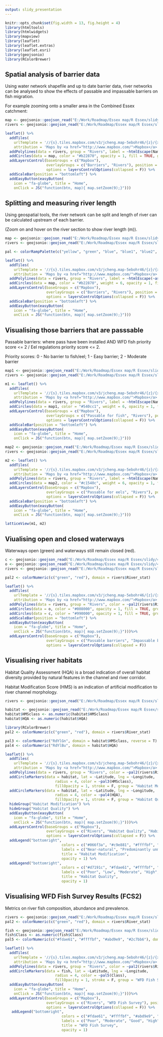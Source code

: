 ---
output: slidy_presentation
---

```{r setup, include = FALSE}
knitr::opts_chunk$set(fig.width = 13, fig.height = 4)
library(htmltools)
library(htmlwidgets)
library(mapview)
library(leaflet)
library(leaflet.extras)
library(leaflet.esri)
library(geojsonio)
library(RColorBrewer)
```


## Spatial analysis of barrier data

Using water network shapefile and up to date barrier data, river networks can be analysed to show the effects of passable and impassable barriers on fish migration.

For example zooming onto a smaller area in the Combined Essex catchment:

```{r echo = FALSE, warning = FALSE, message=FALSE}

map <- geojsonio::geojson_read("E:/Work/Roadmap/Essex map/R Essex/slidy/1/barriers.geojson", what = "sp")
rivers <- geojsonio::geojson_read("E:/Work/Roadmap/Essex map/R Essex/slidy/1/rivers.geojson", what = "sp")

leaflet() %>%
  addTiles(
    urlTemplate = '//{s}.tiles.mapbox.com/v3/jcheng.map-5ebohr46/{z}/{x}/{y}.png',
    attribution = 'Maps by <a href="http://www.mapbox.com/">Mapbox</a>', group = "Mapbox") %>%
  addPolylines(data = rivers, group = "Rivers", label = ~htmlEscape(Name), color = "#2870b2", weight = 4, opacity = 1, fillOpacity = 1) %>%
  addCircles(data = map, color = "#b22870", opacity = 1, fill = TRUE, group = "Barriers") %>%
  addLayersControl(baseGroups = c("Mapbox"), 
                   overlayGroups = c("Barriers", "Rivers"), position = "topright",
                   options = layersControlOptions(collapsed = F)) %>%
  addScaleBar(position = "bottomleft") %>%
  addEasyButton(easyButton(
    icon = "fa-globe", title = "Home",
    onClick = JS("function(btn, map){ map.setZoom(9);}")))
```


## Splitting and measuring river length

Using geospatial tools, the river network can be split and length of river can be calculated upstream of each barrier. 

(Zoom on and hover on the river section to show river length (m)).

```{r echo = FALSE, warning = FALSE, message=FALSE}

map <- geojsonio::geojson_read("E:/Work/Roadmap/Essex map/R Essex/slidy/2/barrier_snapped.geojson", what = "sp")
rivers <- geojsonio::geojson_read("E:/Work/Roadmap/Essex map/R Essex/slidy/2/func_rivers.geojson", what = "sp")

pal <- colorRampPalette(c("yellow", "green", "blue", "blue1", "blue2", "blue3", "red", "purple", "pink", "orange", "black", "grey", "brown", "lightcoral", "lightgreen", "lightsalmon", "lightslateblue"))

leaflet() %>%
  addTiles(
    urlTemplate = '//{s}.tiles.mapbox.com/v3/jcheng.map-5ebohr46/{z}/{x}/{y}.png',
    attribution = 'Maps by <a href="http://www.mapbox.com/">Mapbox</a>', group = "Mapbox") %>%
  addPolylines(data = rivers, group = "Rivers", label = ~htmlEscape(~as.character(batDis2Mth)), color = ~pal(rivers$batNetID), weight = 4, opacity = 1, fillOpacity = 1) %>%
  addCircles(data = map, color = "#b22870", weight = 6, opacity = 1, fill = TRUE, group = "Barriers") %>%
  addLayersControl(baseGroups = c("Mapbox"), 
                   overlayGroups = c("Barriers", "Rivers"), position = "topright",
                   options = layersControlOptions(collapsed = F)) %>%
  addScaleBar(position = "bottomleft") %>%
  addEasyButton(easyButton(
    icon = "fa-globe", title = "Home",
    onClick = JS("function(btn, map){ map.setZoom(9);}")))
```


## Visualising those barriers that are passsable

Passable barriers: where pass have been installed AND WFD fish priority score <= 2 / Eel regulations priority score <= 2.

Priority scores: 0 - No barrier to fish/eel; 1 - Easy barrier; 2 - Moderate barrier

```{r echo = FALSE, warning = FALSE, message=FALSE}

map1 <- geojsonio::geojson_read("E:/Work/Roadmap/Essex map/R Essex/slidy/3/passable_fish.geojson", what = "sp")
rivers <- geojsonio::geojson_read("E:/Work/Roadmap/Essex map/R Essex/slidy/3/func_rivers.geojson", what = "sp")

m1 <- leaflet() %>%
  addTiles(
    urlTemplate = '//{s}.tiles.mapbox.com/v3/jcheng.map-5ebohr46/{z}/{x}/{y}.png',
    attribution = 'Maps by <a href="http://www.mapbox.com/">Mapbox</a>', group = "Mapbox") %>%
  addPolylines(data = rivers, group = "Rivers", label = ~htmlEscape(Name), color = "#2870b2", weight = 4, opacity = 1, fillOpacity = 1) %>%
  addCircles(data = map1, color = "#540cc1", weight = 6, opacity = 1, fill = TRUE, group = "Passable for fish") %>%
  addLayersControl(baseGroups = c("Mapbox"), 
                   overlayGroups = c("Passable for fish", "Rivers"), position = "topright",
                   options = layersControlOptions(collapsed = F)) %>%
  addScaleBar(position = "bottomleft") %>%
  addEasyButton(easyButton(
    icon = "fa-globe", title = "Home",
    onClick = JS("function(btn, map){ map.setZoom(9);}")))

map2 <- geojsonio::geojson_read("E:/Work/Roadmap/Essex map/R Essex/slidy/3/passable_eel.geojson", what = "sp")
rivers <- geojsonio::geojson_read("E:/Work/Roadmap/Essex map/R Essex/slidy/3/func_rivers.geojson", what = "sp")

m2 <- leaflet() %>%
  addTiles(
    urlTemplate = '//{s}.tiles.mapbox.com/v3/jcheng.map-5ebohr46/{z}/{x}/{y}.png',
    attribution = 'Maps by <a href="http://www.mapbox.com/">Mapbox</a>', group = "Mapbox") %>%
  addPolylines(data = rivers, group = "Rivers", label = ~htmlEscape(Name), color = "#2870b2", weight = 4, opacity = 1, fillOpacity = 1) %>%
  addCircles(data = map2, color = "#c1540c", weight = 6, opacity = 1, fill = TRUE, group = "Passable for eels") %>%
  addLayersControl(baseGroups = c("Mapbox"), 
                   overlayGroups = c("Passable for eels", "Rivers"), position = "topright",
                   options = layersControlOptions(collapsed = F)) %>%
  addScaleBar(position = "bottomleft") %>%
  addEasyButton(easyButton(
    icon = "fa-globe", title = "Home",
    onClick = JS("function(btn, map){ map.setZoom(9);}")))

latticeView(m1, m2)
```


## Viualising open and closed waterways

Waterways open (green) and waterways still remain closed (red). 

```{r echo = FALSE, warning = FALSE, message=FALSE}

c <- geojsonio::geojson_read("E:/Work/Roadmap/Essex map/R Essex/slidy/4/barriers_closed.geojson", what = "sp")
o <- geojsonio::geojson_read("E:/Work/Roadmap/Essex map/R Essex/slidy/4/barriers_open.geojson", what = "sp")
rivers <- geojsonio::geojson_read("E:/Work/Roadmap/Essex map/R Essex/slidy/4/rivers.geojson", what = "sp")

pal2 <- colorNumeric(c("green", "red"), domain = rivers$River_stat)

leaflet() %>%
  addTiles(
    urlTemplate = '//{s}.tiles.mapbox.com/v3/jcheng.map-5ebohr46/{z}/{x}/{y}.png',
    attribution = 'Maps by <a href="http://www.mapbox.com/">Mapbox</a>', group = "Mapbox") %>%
  addPolylines(data = rivers, group = "Rivers", color = ~pal2(rivers$River_stat), weight = 4, opacity = 1, fillOpacity = 1) %>%
  addCircles(data = o, color = "#008000", opacity = 1, fill = TRUE, group = "Passable barriers") %>%
  addCircles(data = c, color = "#990000", opacity = 1, fill = TRUE, group = "Impassable barriers") %>%
  addScaleBar(position = "bottomleft") %>%
  addEasyButton(easyButton(
    icon = "fa-globe", title = "Home",
    onClick = JS("function(btn, map){ map.setZoom(9);}")))%>%
  addLayersControl(baseGroups = c("Mapbox"), 
                   overlayGroups = c("Passable barriers", "Impassable barriers", "Rivers"), position = "topright",
                   options = layersControlOptions(collapsed = F))
```

## Visualising river habitats

Habitat Quality Assessment (HQA) is a broad indication of overall habitat diversity provided by natural features in the channel and river corridor.

Habitat Modification Score (HMS) is an indication of artificial modification to river channel morphology.


```{r echo = FALSE, warning = FALSE, message=FALSE}

rivers <- geojsonio::geojson_read("E:/Work/Roadmap/Essex map/R Essex/slidy/4/rivers.geojson", what = "sp")

habitat <- geojsonio::geojson_read("E:/Work/Roadmap/Essex map/R Essex/slidy/4/caba_habitat.geojson", what = "sp")
habitat$HMSclass <- as.numeric(habitat$HMSclass) 
habitat$HQA <- as.numeric(habitat$HQA) 

library(RColorBrewer)
pal2 <- colorNumeric(c("green", "red"), domain = rivers$River_stat)

pal3 <- colorNumeric("RdYlGn", domain = habitat$HMSclass, reverse = T)
pal4 <- colorNumeric("RdYlBu", domain = habitat$HQA)

leaflet() %>%
  addTiles(
    urlTemplate = '//{s}.tiles.mapbox.com/v3/jcheng.map-5ebohr46/{z}/{x}/{y}.png',
    attribution = 'Maps by <a href="http://www.mapbox.com/">Mapbox</a>', group = "Mapbox") %>%
  addPolylines(data = rivers, group = "Rivers", color = ~pal2(rivers$River_stat), weight = 4, opacity = 1, fillOpacity = 1) %>%
  addCircleMarkers(data = habitat, lat = ~Latitude, lng = ~Longitude,
                       radius = 4, color = ~pal3(HMSclass),
                       fillOpacity = 1, stroke = F, group = "Habitat Modification") %>%
  addCircleMarkers(data = habitat, lat = ~Latitude, lng = ~Longitude,
                       radius = 4, color = ~pal4(HQA),
                       fillOpacity = 1, stroke = F, group = "Habitat Quality") %>%
  hideGroup("Habitat Modification") %>%
  hideGroup("Habitat Quality") %>%
  addEasyButton(easyButton(
    icon = "fa-globe", title = "Home",
    onClick = JS("function(btn, map){ map.setZoom(9);}")))%>%
  addLayersControl(baseGroups = c("Mapbox"), 
                   overlayGroups = c("Rivers", "Habitat Quality", "Habitat Modification"), position = "topleft",
                   options = layersControlOptions(collapsed = F)) %>%
  addLegend("bottomright", 
                          colors = c("#066f3a", "#c9e881", "#ffffbf", "#fdae61", "#d7191c"),
                          labels = c("Near-natural", "Predominantly unmodified", "Obviously modified", "Significantly modified", "Severly modified"),
                          title = "Habitat Modification",
                          opacity = 1) %>%
  addLegend("bottomright", 
                          colors = c("#d7191c", "#fdae61", "#ffffbf", "#abd9e9", "#2c7bb6"),
                          labels = c("Poor", "Low", "Moderate", "High", "Diverse"),
                          title = "Habitat Quality",
                          opacity = 1)
```


## Visualising WFD Fish Survey Results (FCS2)

Metrics on river fish composition, abundance and prevalence. 

```{r echo = FALSE, warning = FALSE, message=FALSE}

rivers <- geojsonio::geojson_read("E:/Work/Roadmap/Essex map/R Essex/slidy/5/rivers.geojson", what = "sp")
pal2 <- colorNumeric(c("green", "red"), domain = rivers$River_stat)

fish <- geojsonio::geojson_read("E:/Work/Roadmap/Essex map/R Essex/slidy/5/wfd_fish.geojson", what = "sp")
fish$Class <- as.numeric(fish$Class)
pal5 <- colorNumeric(c("#fdae61", "#ffffbf", "#abd9e9", "#2c7bb6"), domain = fish$Class)

leaflet() %>%
  addTiles(
    urlTemplate = '//{s}.tiles.mapbox.com/v3/jcheng.map-5ebohr46/{z}/{x}/{y}.png',
    attribution = 'Maps by <a href="http://www.mapbox.com/">Mapbox</a>', group = "Mapbox") %>%
  addPolylines(data = rivers, group = "Rivers", color = ~pal2(rivers$River_stat), weight = 4, opacity = 1, fillOpacity = 1) %>%
  addCircleMarkers(data = fish, lat = ~Latitude, lng = ~Longitude,
                       radius = 4, color = ~pal5(Class),
                       fillOpacity = 1, stroke = F, group = "WFD Fish Survey", label = ~htmlEscape(~as.character(Descriptio))) %>%
  addEasyButton(easyButton(
    icon = "fa-globe", title = "Home",
    onClick = JS("function(btn, map){ map.setZoom(9);}")))%>%
  addLayersControl(baseGroups = c("Mapbox"), 
                   overlayGroups = c("Rivers", "WFD Fish Survey"), position = "topleft",
                   options = layersControlOptions(collapsed = F)) %>%
   addLegend("bottomright", 
                          colors = c("#fdae61", "#ffffbf", "#abd9e9", "#2c7bb6"),
                          labels = c("Poor", "Moderate", "Good", "High"),
                          title = "WFD Fish Survey",
                          opacity = 1)
```


